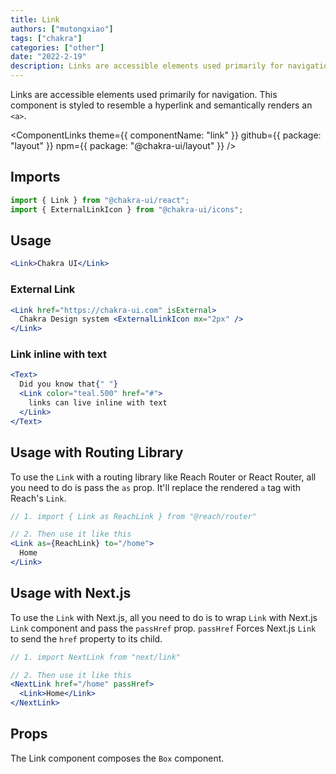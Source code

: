 ```yaml
---
title: Link
authors: ["mutongxiao"]
tags: ["chakra"]
categories: ["other"]
date: "2022-2-19"
description: Links are accessible elements used primarily for navigation.
---
```


Links are accessible elements used primarily for navigation. This component is
styled to resemble a hyperlink and semantically renders an `<a>`.

<ComponentLinks
  theme={{ componentName: "link" }}
  github={{ package: "layout" }}
  npm={{ package: "@chakra-ui/layout" }}
/>



## Imports

```js
import { Link } from "@chakra-ui/react";
import { ExternalLinkIcon } from "@chakra-ui/icons";
```

## Usage

```jsx
<Link>Chakra UI</Link>
```

### External Link

```jsx
<Link href="https://chakra-ui.com" isExternal>
  Chakra Design system <ExternalLinkIcon mx="2px" />
</Link>
```

### Link inline with text

```jsx
<Text>
  Did you know that{" "}
  <Link color="teal.500" href="#">
    links can live inline with text
  </Link>
</Text>
```

## Usage with Routing Library

To use the `Link` with a routing library like Reach Router or React Router, all
you need to do is pass the `as` prop. It'll replace the rendered `a` tag with
Reach's `Link`.

```jsx live=false
// 1. import { Link as ReachLink } from "@reach/router"

// 2. Then use it like this
<Link as={ReachLink} to="/home">
  Home
</Link>
```

## Usage with Next.js

To use the `Link` with Next.js, all you need to do is to wrap `Link` with
Next.js `Link` component and pass the `passHref` prop. `passHref` Forces Next.js
`Link` to send the `href` property to its child.

```jsx live=false
// 1. import NextLink from "next/link"

// 2. Then use it like this
<NextLink href="/home" passHref>
  <Link>Home</Link>
</NextLink>
```

## Props

The Link component composes the `Box` component.

<PropsTable of="Link" />
